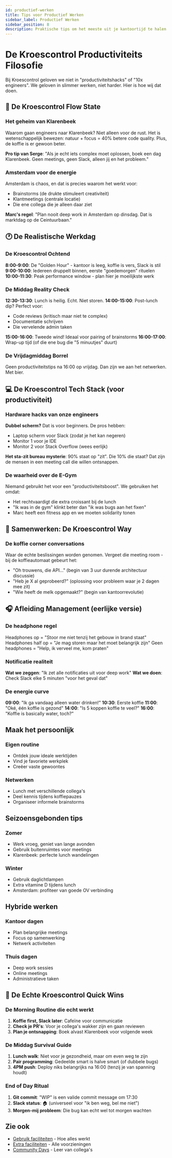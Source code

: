 ```yaml
---
id: productief-werken
title: Tips voor Productief Werken
sidebar_label: Productief Werken
sidebar_position: 8
description: Praktische tips om het meeste uit je kantoortijd te halen
---
```


# De Kroescontrol Productiviteits Filosofie

Bij Kroescontrol geloven we niet in "productiviteitshacks" of "10x engineers". We geloven in slimmer werken, niet harder. Hier is hoe wij dat doen.

## 🧠 De Kroescontrol Flow State

### Het geheim van Klarenbeek
Waarom gaan engineers naar Klarenbeek? Niet alleen voor de rust. Het is wetenschappelijk bewezen: natuur + focus = 40% betere code quality. Plus, de koffie is er gewoon beter.

**Pro tip van Serge**: "Als je echt iets complex moet oplossen, boek een dag Klarenbeek. Geen meetings, geen Slack, alleen jij en het probleem."

### Amsterdam voor de energie
Amsterdam is chaos, en dat is precies waarom het werkt voor:
- Brainstorms (de drukte stimuleert creativiteit)
- Klantmeetings (centrale locatie)
- Die ene collega die je alleen daar ziet

**Marc's regel**: "Plan nooit deep work in Amsterdam op dinsdag. Dat is marktdag op de Ceintuurbaan."

## 🕐 De Realistische Werkdag

### De Kroescontrol Ochtend
**8:00-9:00**: De "Golden Hour" - kantoor is leeg, koffie is vers, Slack is stil
**9:00-10:00**: Iedereen druppelt binnen, eerste "goedemorgen" rituelen
**10:00-11:30**: Peak performance window - plan hier je moeilijkste werk


### De Middag Reality Check
**12:30-13:30**: Lunch is heilig. Echt. Niet storen.
**14:00-15:00**: Post-lunch dip? Perfect voor:
  - Code reviews (kritisch maar niet te complex)
  - Documentatie schrijven
  - Die vervelende admin taken

**15:00-16:00**: Tweede wind! Ideaal voor pairing of brainstorms
**16:00-17:00**: Wrap-up tijd (of die ene bug die "5 minuutjes" duurt)

### De Vrijdagmiddag Borrel
Geen productiviteitstips na 16:00 op vrijdag. Dan zijn we aan het netwerken. Met bier.

## 💻 De Kroescontrol Tech Stack (voor productiviteit)

### Hardware hacks van onze engineers
**Dubbel scherm?** Dat is voor beginners. De pros hebben:
- Laptop scherm voor Slack (zodat je het kan negeren)
- Monitor 1 voor je IDE
- Monitor 2 voor Stack Overflow (wees eerlijk)

**Het sta-zit bureau mysterie**: 90% staat op "zit". Die 10% die staat? Dat zijn de mensen in een meeting call die willen ontsnappen.

### De waarheid over de E-Gym
Niemand gebruikt het voor een "productiviteitsboost". We gebruiken het omdat:
- Het rechtvaardigt die extra croissant bij de lunch
- "Ik was in de gym" klinkt beter dan "ik was bugs aan het fixen"
- Marc heeft een fitness app en we moeten solidarity tonen

## 🤝 Samenwerken: De Kroescontrol Way

### De koffie corner conversations
Waar de echte beslissingen worden genomen. Vergeet die meeting room - bij de koffieautomaat gebeurt het:
- "Oh trouwens, die API..." (begin van 3 uur durende architectuur discussie)
- "Heb je X al geprobeerd?" (oplossing voor probleem waar je 2 dagen mee zit)
- "Wie heeft de melk opgemaakt?" (begin van kantoorrevolutie)

## 🎧 Afleiding Management (eerlijke versie)

### De headphone regel
Headphones op = "Stoor me niet tenzij het gebouw in brand staat"
Headphones half op = "Je mag storen maar het moet belangrijk zijn"
Geen headphones = "Help, ik verveel me, kom praten"

### Notificatie realiteit
**Wat we zeggen**: "Ik zet alle notificaties uit voor deep work"
**Wat we doen**: Check Slack elke 5 minuten "voor het geval dat"

### De energie curve
**09:00**: "Ik ga vandaag alleen water drinken!"
**10:30**: Eerste koffie
**11:00**: "Oké, één koffie is gezond"
**14:00**: "Is 5 koppen koffie te veel?"
**16:00**: "Koffie is basically water, toch?"

## Maak het persoonlijk

### Eigen routine
- Ontdek jouw ideale werktijden
- Vind je favoriete werkplek
- Creëer vaste gewoontes

### Netwerken
- Lunch met verschillende collega's
- Deel kennis tijdens koffiepauzes
- Organiseer informele brainstorms

## Seizoensgebonden tips

### Zomer
- Werk vroeg, geniet van lange avonden
- Gebruik buitenruimtes voor meetings
- Klarenbeek: perfecte lunch wandelingen

### Winter
- Gebruik daglichtlampen
- Extra vitamine D tijdens lunch
- Amsterdam: profiteer van goede OV verbinding

## Hybride werken

### Kantoor dagen
- Plan belangrijke meetings
- Focus op samenwerking
- Netwerk activiteiten

### Thuis dagen
- Deep work sessies
- Online meetings
- Administratieve taken

## 🚀 De Echte Kroescontrol Quick Wins

### De Morning Routine die echt werkt
1. **Koffie first, Slack later**: Cafeïne voor communicatie
2. **Check je PR's**: Voor je collega's wakker zijn en gaan reviewen
3. **Plan je ontsnapping**: Boek alvast Klarenbeek voor volgende week

### De Middag Survival Guide
1. **Lunch walk**: Niet voor je gezondheid, maar om even weg te zijn
2. **Pair programming**: Gedeelde smart is halve smart (of dubbele bugs)
3. **4PM push**: Deploy niks belangrijks na 16:00 (tenzij je van spanning houdt)

### End of Day Ritual
1. **Git commit**: "WIP" is een valide commit message om 17:30
2. **Slack status**: 🏠 (universeel voor "ik ben weg, bel me niet")
3. **Morgen-mij probleem**: Die bug kan echt wel tot morgen wachten

## Zie ook

- [Gebruik faciliteiten](/public/kantoor/gebruik) - Hoe alles werkt
- [Extra faciliteiten](/public/kantoor/faciliteiten) - Alle voorzieningen
- [Community Days](/public/cultuur/community-days) - Leer van collega's